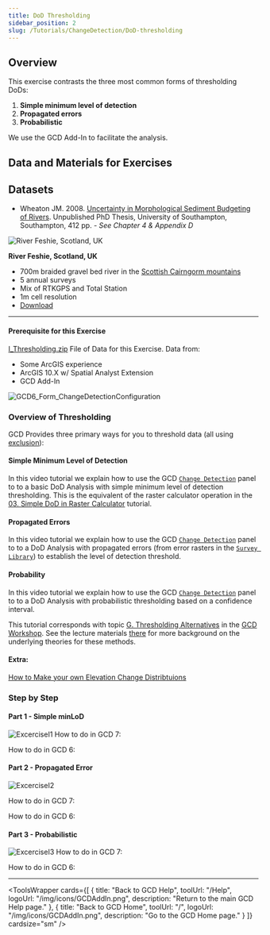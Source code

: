 ```yaml
---
title: DoD Thresholding
sidebar_position: 2
slug: /Tutorials/ChangeDetection/DoD-thresholding
---
```


## Overview

This exercise contrasts the three most common forms of thresholding DoDs:

1. **Simple minimum level of detection**
2. **Propagated errors**
3. **Probabilistic**

We use the GCD Add-In to facilitate the analysis.

## Data and Materials for Exercises

## Datasets

- Wheaton JM. 2008. [Uncertainty in Morphological Sediment Budgeting of Rivers](http://www.joewheaton.org/Home/research/projects-1/morphological-sediment-budgeting/phdthesis). Unpublished PhD Thesis, University of Southampton, Southampton, 412 pp. - *See Chapter 4 & Appendix D*

![River Feshie, Scotland, UK](/img/datasets/feshie_200h.png)

**River Feshie, Scotland, UK**

- 700m braided gravel bed river in the [Scottish Cairngorm mountains](https://www.google.com/maps/place/57%C2%B000'41.4%22N+3%C2%B054'16.1%22W/@57.0099348,-3.9000104,6821m/data=!3m1!1e3!4m5!3m4!1s0x0:0x0!8m2!3d57.01149!4d-3.90446)
- 5 annual surveys
- Mix of RTKGPS and Total Station
- 1m cell resolution
- [Download](https://s3-us-west-2.amazonaws.com/etalweb.joewheaton.org/GCD/GCD7/Tutorials/GeoTERM_Feshie.zip)
-----
#### Prerequisite for this Exercise

[I_Thresholding.zip](http://etalweb.joewheaton.org/etal_workshops/GCD/2015_USU/I_Thresholding.zip) File of Data for this Exercise. Data from: 


- Some ArcGIS experience
- ArcGIS 10.X w/ Spatial Analyst Extension
- GCD Add-In

![GCD6_Form_ChangeDetectionConfiguration](/img/workshops/GCD6_Form_ChangeDetectionConfiguration.png)

### Overview of Thresholding

GCD Provides three primary ways for you to threshold data (all using [exclusion](http://forum.bluezone.usu.edu/gcd/viewtopic.php?f=40&t=117)):

#### Simple Minimum Level of Detection

In this video tutorial we explain how to use the GCD [`Change Detection`](/gcd-command-reference/gcd-analysis-menu/c-geomorphic-change-detection-submenu/change-detection) panel to to a basic DoD Analysis with simple minimum level of detection thresholding. This is the equivalent of the raster calculator operation in the [03. Simple DoD in Raster Calculator](/tutorials--how-to/ii-simple-dod-in-raster-calculator) tutorial.


<YouTubeEmbed videoId="KFWfuaWPMuw" title="Simple Minimum Level of Detection" />

#### Propagated Errors

In this video tutorial we explain how to use the GCD [`Change Detection`](/gcd-command-reference/gcd-analysis-menu/c-geomorphic-change-detection-submenu/change-detection) panel to to a DoD Analysis with propagated errors (from error rasters in the [`Survey Library`](/system/errors/NodeNotFound?suri=wuid:gx:3ed05905e41de6f6)) to establish the level of detection threshold. 

<YouTubeEmbed videoId="ZB3qrOZOyH8" title="Propagated Errors" />

#### Probability

In this video tutorial we explain how to use the GCD [`Change Detection`](/gcd-command-reference/gcd-analysis-menu/c-geomorphic-change-detection-submenu/change-detection) panel to to a DoD Analysis with probabilistic thresholding based on a confidence interval.


<YouTubeEmbed videoId="IUaicRVUsog" title="Probability" />

This tutorial corresponds with topic [G. Thresholding Alternatives](/Help/Workshops/workshop-topics/1-Principles/g-thresholding-alternatives) in the [GCD Workshop](/). See the lecture materials [there](/Help/Workshops/workshop-topics/1-Principles/g-thresholding-alternatives) for more background on the underlying theories for these methods.

#### Extra:
[How to Make your own Elevation Change Distribtuions](/tutorials--how-to/v-thresholding-w-raster-calculator/custom-elevation-change-distributions)



### Step by Step

#### Part 1 - Simple minLoD

![ExcerciseI1](/img/tutorials/ExcerciseI1.png)
How to do in GCD 7:

<YouTubeEmbed videoId="olZiDNeg8Q4" title="Simple minLoD in GCD 7" />

How to do in GCD 6:

<YouTubeEmbed videoId="Lk5XHLasGZA" title="Simple minLoD in GCD 6" />

#### Part 2 - Propagated Error

![ExcerciseI2](/img/tutorials/ExcerciseI2.png)

How to do in GCD 7:

<YouTubeEmbed videoId="nqkamJv2KQ0" title="Propagated Error in GCD 7" />

How to do in GCD 6:

<YouTubeEmbed videoId="_QQGBkFufvQ" title="Propagated Error in GCD 6" />

#### Part 3 - Probabilistic 

![ExcerciseI3](/img/tutorials/ExcerciseI3.png)
How to do in GCD 7:



<YouTubeEmbed videoId="HEJ8nOEwPiw" title="Probabilistic in GCD 7" />

How to do in GCD 6:

<YouTubeEmbed videoId="1D0KpUrdCT8" title="Probabilistic in GCD 6" />


------

<ToolsWrapper
  cards={[
    {
      title: "Back to GCD Help",
      toolUrl: "/Help",
      logoUrl: "/img/icons/GCDAddIn.png",
      description: "Return to the main GCD Help page."
    },
    {
      title: "Back to GCD Home",
      toolUrl: "/",
      logoUrl: "/img/icons/GCDAddIn.png",
      description: "Go to the GCD Home page."
    }
  ]}
  cardsize="sm"
/>